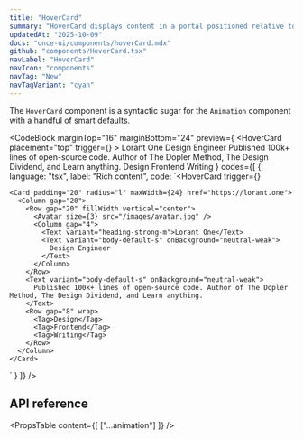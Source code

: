 ```yaml
---
title: "HoverCard"
summary: "HoverCard displays content in a portal positioned relative to a trigger element on hover, with customizable animations and placement."
updatedAt: "2025-10-09"
docs: "once-ui/components/hoverCard.mdx"
github: "components/HoverCard.tsx"
navLabel: "HoverCard"
navIcon: "components"
navTag: "New"
navTagVariant: "cyan"
---
```


The `HoverCard` component is a syntactic sugar for the `Animation` component with a handful of smart defaults.

<CodeBlock
  marginTop="16"
  marginBottom="24"
  preview={
    <Row fillWidth horizontal="center">
      <HoverCard
        placement="top"
        trigger={<Avatar size="l" src="/images/avatar.jpg" />}
      >
        <Card padding="20" radius="l" maxWidth={24} href="https://lorant.one">
          <Column gap="20">
            <Row gap="20" fillWidth vertical="center">
              <Avatar size={3} src="/images/avatar.jpg" />
              <Column gap="4">
                <Text variant="heading-strong-m">Lorant One</Text>
                <Text variant="body-default-s" onBackground="neutral-weak">
                  Design Engineer
                </Text>
              </Column>
            </Row>
            <Text variant="body-default-s" onBackground="neutral-weak">
              Published 100k+ lines of open-source code. Author of The Dopler Method, The Design Dividend, and Learn anything.
            </Text>
            <Row gap="8" wrap>
              <Tag>Design</Tag>
              <Tag>Frontend</Tag>
              <Tag>Writing</Tag>
            </Row>
          </Column>
        </Card>
      </HoverCard>
    </Row>
  }
  codes={[
    {
      language: "tsx",
      label: "Rich content",
      code:
`<HoverCard
    trigger={<Avatar size="l" src="/images/avatar.jpg" />}
>
    <Card padding="20" radius="l" maxWidth={24} href="https://lorant.one">
      <Column gap="20">
        <Row gap="20" fillWidth vertical="center">
          <Avatar size={3} src="/images/avatar.jpg" />
          <Column gap="4">
            <Text variant="heading-strong-m">Lorant One</Text>
            <Text variant="body-default-s" onBackground="neutral-weak">
              Design Engineer
            </Text>
          </Column>
        </Row>
        <Text variant="body-default-s" onBackground="neutral-weak">
          Published 100k+ lines of open-source code. Author of The Dopler Method, The Design Dividend, and Learn anything.
        </Text>
        <Row gap="8" wrap>
          <Tag>Design</Tag>
          <Tag>Frontend</Tag>
          <Tag>Writing</Tag>
        </Row>
      </Column>
    </Card>
</HoverCard>`
    }
  ]}
/>


## API reference

<PropsTable
  content={[
    ["...animation"]
  ]}
/>
